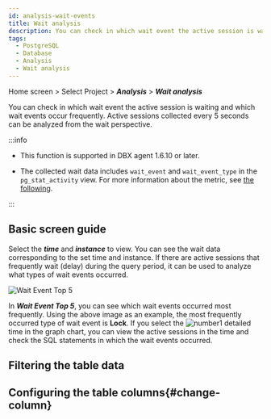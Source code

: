 ```yaml
---
id: analysis-wait-events
title: Wait analysis
description: You can check in which wait event the active session is waiting and which wait events occur frequently.
tags:
  - PostgreSQL
  - Database
  - Analysis
  - Wait analysis
---
```


Home screen > Select Project > **_Analysis_** > **_Wait analysis_**

You can check in which wait event the active session is waiting and which wait events occur frequently. Active sessions collected every 5 seconds can be analyzed from the wait perspective. 

:::info

- This function is supported in DBX agent 1.6.10 or later.

- The collected wait data includes `wait_event` and `wait_event_type` in the `pg_stat_activity` view. For more information about the metric, see [the following](https://www.postgresql.org/docs/current/monitoring-stats.html#WAIT-EVENT-TABLE).

:::

## Basic screen guide

<ImgLang img='db-analysis-wait.png' desc='Wait analysis' />

Select the **_time_** and **_instance_** to view. You can see the wait data corresponding to the set time and instance. If there are active sessions that frequently wait (delay) during the query period, it can be used to analyze what types of wait events occurred.

![Wait Event Top 5](/img/db-analysis-wait-top5.png)

In **_Wait Event Top 5_**, you can see which wait events occurred most frequently. Using the above image as an example, the most frequently occurred type of wait event is **Lock**. If you select the ![number1](/img/number-01.png) detailed time in the graph chart, you can view the active sessions in the time and check the SQL statements in which the wait events occurred.

## Filtering the table data


<Dbtabledatafiltering />

## Configuring the table columns{#change-column}


<Dbv2dataeditcolumn />
